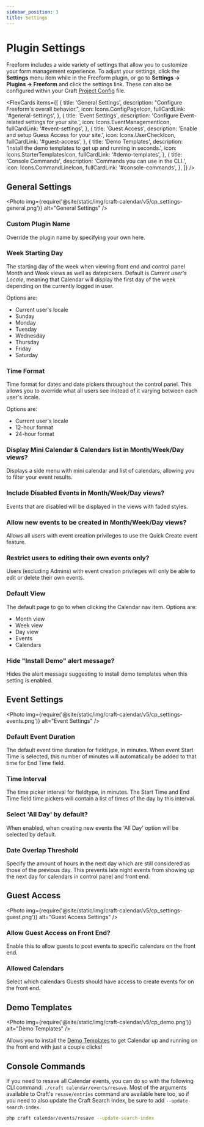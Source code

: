 ```yaml
---
sidebar_position: 3
title: Settings
---
```




# Plugin Settings

Freeform includes a wide variety of settings that allow you to customize your form management experience. To adjust your settings, click the **Settings** menu item while in the Freeform plugin, or go to **Settings → Plugins → Freeform** and click the settings link. These can also be configured within your Craft [Project Config](./project-config.mdx) file.

<FlexCards
  items={[
    {
      title: 'General Settings',
      description: "Configure Freeform's overall behavior.",
      icon: Icons.ConfigPageIcon,
      fullCardLink: '#general-settings',
    },
    {
      title: 'Event Settings',
      description: 'Configure Event-related settings for your site.',
      icon: Icons.EventManagementIcon,
      fullCardLink: '#event-settings',
    },
    {
      title: 'Guest Access',
      description: 'Enable and setup Guess Access for your site.',
      icon: Icons.UserCheckIcon,
      fullCardLink: '#guest-access',
    },
    {
      title: 'Demo Templates',
      description:
        'Install the demo templates to get up and running in seconds.',
      icon: Icons.StarterTemplatesIcon,
      fullCardLink: '#demo-templates',
    },
    {
      title: 'Console Commands',
      description: 'Commands you can use in the CLI.',
      icon: Icons.CommandLineIcon,
      fullCardLink: '#console-commands',
    },
  ]}
/>

## General Settings

<Photo
  img={require('@site/static/img/craft-calendar/v5/cp_settings-general.png')}
  alt="General Settings"
/>

### Custom Plugin Name <Badge type="pro" text="Pro" />

Override the plugin name by specifying your own here.

### Week Starting Day

The starting day of the week when viewing front end and control panel Month and Week views as well as datepickers. Default is _Current user's Locale_, meaning that Calendar will display the first day of the week depending on the currently logged in user.

Options are:

- Current user's locale
- Sunday
- Monday
- Tuesday
- Wednesday
- Thursday
- Friday
- Saturday

### Time Format

Time format for dates and date pickers throughout the control panel. This allows you to override what all users see instead of it varying between each user's locale.

Options are:

- Current user's locale
- 12-hour format
- 24-hour format

### Display Mini Calendar & Calendars list in Month/Week/Day views?

Displays a side menu with mini calendar and list of calendars, allowing you to filter your event results.

### Include Disabled Events in Month/Week/Day views?

Events that are disabled will be displayed in the views with faded styles.

### Allow new events to be created in Month/Week/Day views?

Allows all users with event creation privileges to use the Quick Create event feature.

### Restrict users to editing their own events only?

Users (excluding Admins) with event creation privileges will only be able to edit or delete their own events.

### Default View

The default page to go to when clicking the Calendar nav item. Options are:

- Month view
- Week view
- Day view
- Events
- Calendars

### Hide "Install Demo" alert message?

Hides the alert message suggesting to install demo templates when this setting is enabled.

## Event Settings

<Photo
  img={require('@site/static/img/craft-calendar/v5/cp_settings-events.png')}
  alt="Event Settings"
/>

### Default Event Duration

The default event time duration for fieldtype, in minutes. When event Start Time is selected, this number of minutes will automatically be added to that time for End Time field.

### Time Interval

The time picker interval for fieldtype, in minutes. The Start Time and End Time field time pickers will contain a list of times of the day by this interval.

### Select 'All Day' by default?

When enabled, when creating new events the 'All Day' option will be selected by default.

### Date Overlap Threshold

Specify the amount of hours in the next day which are still considered as those of the previous day. This prevents late night events from showing up the next day for calendars in control panel and front end.

## Guest Access

<Photo
  img={require('@site/static/img/craft-calendar/v5/cp_settings-guest.png')}
  alt="Guest Access Settings"
/>

### Allow Guest Access on Front End?

Enable this to allow guests to post events to specific calendars on the front end.

### Allowed Calendars

Select which calendars Guests should have access to create events for on the front end.

## Demo Templates

<Photo
  img={require('@site/static/img/craft-calendar/v5/cp_demo.png')}
  alt="Demo Templates"
/>

Allows you to install the [Demo Templates](./demo-templates.mdx) to get Calendar up and running on the front end with just a couple clicks!

## Console Commands

If you need to resave all Calendar events, you can do so with the following CLI command: `./craft calendar/events/resave`. Most of the arguments available to Craft's `resave/entries` command are available here too, so if you need to also update the Craft Search Index, be sure to add `--update-search-index`.

```sh command-line
php craft calendar/events/resave --update-search-index
```
